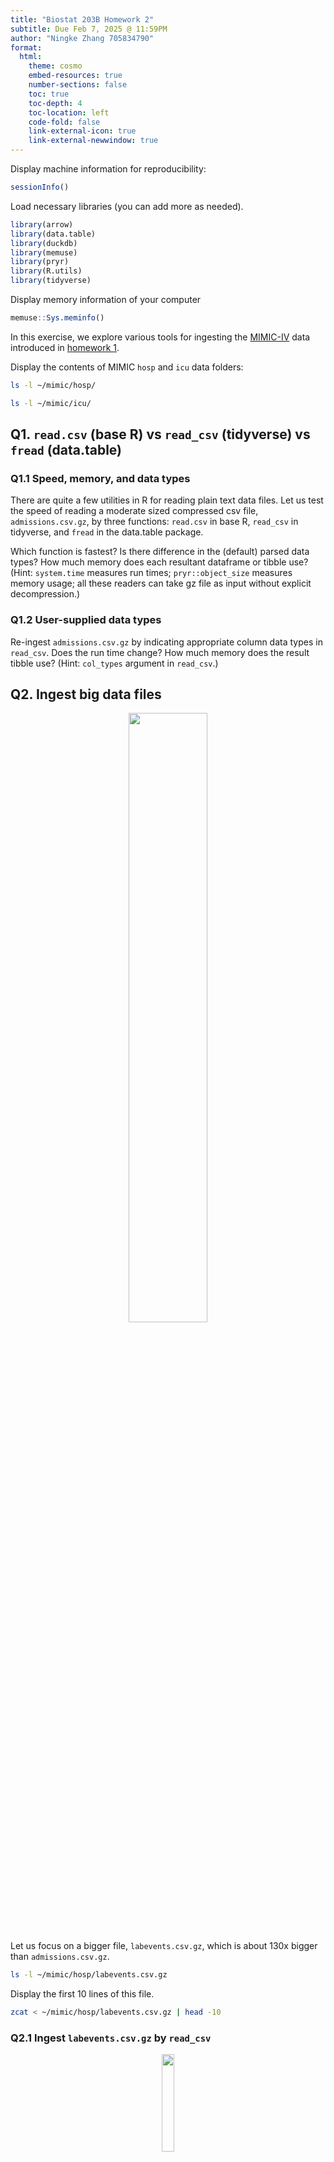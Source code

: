 ```yaml
---
title: "Biostat 203B Homework 2"
subtitle: Due Feb 7, 2025 @ 11:59PM
author: "Ningke Zhang 705834790"
format: 
  html:
    theme: cosmo
    embed-resources: true
    number-sections: false
    toc: true
    toc-depth: 4
    toc-location: left
    code-fold: false
    link-external-icon: true
    link-external-newwindow: true
---
```


Display machine information for reproducibility:
```r
sessionInfo()
```

Load necessary libraries (you can add more as needed).
```r
library(arrow)
library(data.table)
library(duckdb)
library(memuse)
library(pryr)
library(R.utils)
library(tidyverse)
```

Display memory information of your computer
```r
memuse::Sys.meminfo()
```

In this exercise, we explore various tools for ingesting the [MIMIC-IV](https://physionet.org/content/mimiciv/3.1/) data introduced in [homework 1](https://ucla-biostat-203b.github.io/2025winter/hw/hw1/hw1.html).

Display the contents of MIMIC `hosp` and `icu` data folders:

```bash
ls -l ~/mimic/hosp/
```

```bash
ls -l ~/mimic/icu/
```

## Q1. `read.csv` (base R) vs `read_csv` (tidyverse) vs `fread` (data.table)

### Q1.1 Speed, memory, and data types

There are quite a few utilities in R for reading plain text data files. Let us test the speed of reading a moderate sized compressed csv file, `admissions.csv.gz`, by three functions: `read.csv` in base R, `read_csv` in tidyverse, and `fread` in the data.table package.

Which function is fastest? Is there difference in the (default) parsed data types? How much memory does each resultant dataframe or tibble use? (Hint: `system.time` measures run times; `pryr::object_size` measures memory usage; all these readers can take gz file as input without explicit decompression.) 

### Q1.2 User-supplied data types

Re-ingest `admissions.csv.gz` by indicating appropriate column data types in `read_csv`. Does the run time change? How much memory does the result tibble use? (Hint: `col_types` argument in `read_csv`.)

## Q2. Ingest big data files

<p align="center">
  <img src="./bigfile.png" width="50%">
</p>

Let us focus on a bigger file, `labevents.csv.gz`, which is about 130x bigger than `admissions.csv.gz`.
```bash
ls -l ~/mimic/hosp/labevents.csv.gz
```
Display the first 10 lines of this file.
```bash
zcat < ~/mimic/hosp/labevents.csv.gz | head -10
```

### Q2.1 Ingest `labevents.csv.gz` by `read_csv`

<p align="center">
  <img src="./readr_logo.png" width="20%">
</p>

Try to ingest `labevents.csv.gz` using `read_csv`. What happens? If it takes more than 3 minutes on your computer, then abort the program and report your findings. 

### Q2.2 Ingest selected columns of `labevents.csv.gz` by `read_csv`

Try to ingest only columns `subject_id`, `itemid`, `charttime`, and `valuenum` in `labevents.csv.gz` using `read_csv`.  Does this solve the ingestion issue? (Hint: `col_select` argument in `read_csv`.)

### Q2.3 Ingest a subset of `labevents.csv.gz`

<p align="center">
  <img src="./linux_logo.png" width="20%">
</p>

Our first strategy to handle this big data file is to make a subset of the `labevents` data.  Read the [MIMIC documentation](https://mimic.mit.edu/docs/iv/modules/hosp/labevents/) for the content in data file `labevents.csv`.

In later exercises, we will only be interested in the following lab items: creatinine (50912), potassium (50971), sodium (50983), chloride (50902), bicarbonate (50882), hematocrit (51221), white blood cell count (51301), and glucose (50931) and the following columns: `subject_id`, `itemid`, `charttime`, `valuenum`. Write a Bash command to extract these columns and rows from `labevents.csv.gz` and save the result to a new file `labevents_filtered.csv.gz` in the current working directory. (Hint: Use `zcat <` to pipe the output of `labevents.csv.gz` to `awk` and then to `gzip` to compress the output. Do **not** put `labevents_filtered.csv.gz` in Git! To save render time, you can put `#| eval: false` at the beginning of this code chunk. TA will change it to `#| eval: true` before rendering your qmd file.)

Display the first 10 lines of the new file `labevents_filtered.csv.gz`. How many lines are in this new file, excluding the header? How long does it take `read_csv` to ingest `labevents_filtered.csv.gz`?

### Q2.4 Ingest `labevents.csv` by Apache Arrow

<p align="center">
  <img src="./arrow_logo.png" width="30%">
</p>

Our second strategy is to use [Apache Arrow](https://arrow.apache.org/) for larger-than-memory data analytics. Unfortunately Arrow does not work with gz files directly. First decompress `labevents.csv.gz` to `labevents.csv` and put it in the current working directory (do not add it in git!). To save render time, put `#| eval: false` at the beginning of this code chunk. TA will change it to `#| eval: true` when rendering your qmd file.

Then use [`arrow::open_dataset`](https://arrow.apache.org/docs/r/reference/open_dataset.html) to ingest `labevents.csv`, select columns, and filter `itemid` as in Q2.3. How long does the ingest+select+filter process take? Display the number of rows and the first 10 rows of the result tibble, and make sure they match those in Q2.3. (Hint: use `dplyr` verbs for selecting columns and filtering rows.)

Write a few sentences to explain what is Apache Arrow. Imagine you want to explain it to a layman in an elevator. 

### Q2.5 Compress `labevents.csv` to Parquet format and ingest/select/filter

<p align="center">
  <img src="./parquet_logo.png" width="30%">
</p>

Re-write the csv file `labevents.csv` in the binary Parquet format (Hint: [`arrow::write_dataset`](https://arrow.apache.org/docs/r/reference/write_dataset.html).) How large is the Parquet file(s)? How long does the ingest+select+filter process of the Parquet file(s) take? Display the number of rows and the first 10 rows of the result tibble and make sure they match those in Q2.3. (Hint: use `dplyr` verbs for selecting columns and filtering rows.)

Write a few sentences to explain what is the Parquet format. Imagine you want to explain it to a layman in an elevator.

### Q2.6 DuckDB

<p align="center">
  <img src="./duckdb_logo.png" width="20%">
</p>

Ingest the Parquet file, convert it to a DuckDB table by [`arrow::to_duckdb`](https://arrow.apache.org/docs/r/reference/to_duckdb.html), select columns, and filter rows as in Q2.5. How long does the ingest+convert+select+filter process take? Display the number of rows and the first 10 rows of the result tibble and make sure they match those in Q2.3. (Hint: use `dplyr` verbs for selecting columns and filtering rows.)

Write a few sentences to explain what is DuckDB. Imagine you want to explain it to a layman in an elevator.

## Q3. Ingest and filter `chartevents.csv.gz`

[`chartevents.csv.gz`](https://mimic.mit.edu/docs/iv/modules/icu/chartevents/) contains all the charted data available for a patient. During their ICU stay, the primary repository of a patient’s information is their electronic chart. The `itemid` variable indicates a single measurement type in the database. The `value` variable is the value measured for `itemid`. The first 10 lines of `chartevents.csv.gz` are
```bash
zcat < ~/mimic/icu/chartevents.csv.gz | head -10
```
How many rows? 433 millions.
```bash
#| eval: false
zcat < ~/mimic/icu/chartevents.csv.gz | tail -n +2 | wc -l
```
[`d_items.csv.gz`](https://mimic.mit.edu/docs/iv/modules/icu/d_items/) is the dictionary for the `itemid` in `chartevents.csv.gz`.
```bash
zcat < ~/mimic/icu/d_items.csv.gz | head -10
```
In later exercises, we are interested in the vitals for ICU patients: heart rate (220045), mean non-invasive blood pressure (220181), systolic non-invasive blood pressure (220179), body temperature in Fahrenheit (223761), and respiratory rate (220210). Retrieve a subset of `chartevents.csv.gz` only containing these items, using the favorite method you learnt in Q2. 

Document the steps and show code. Display the number of rows and the first 10 rows of the result tibble.


